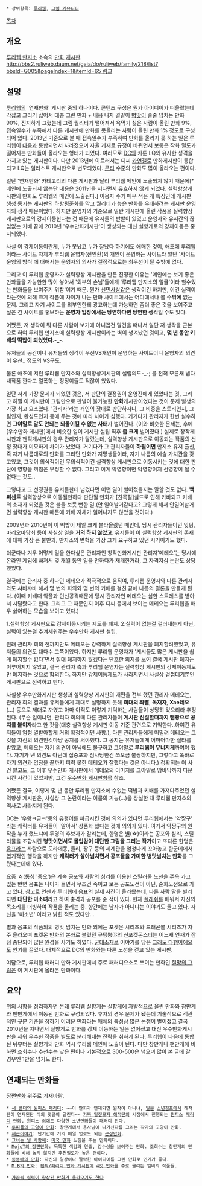  * 상위항목: [[루리웹]], [[그림 커뮤니티]]

[[목차]]

== 개요 ==
[[루리웹 만지소]] 소속의 [[만화]] [[게시판]]. [[http://bbs2.ruliweb.daum.net/gaia/do/ruliweb/family/218/list?bbsId=G005&pageIndex=1&itemId=65 링크]]
== 설명 ==
[[루리웹]]의 '연재만화' 게시판 중의 하나이다. 콘텐츠 구성은 뭔가 아이디어가 떠올랐는데 각잡고 그리기 싫어서 대충 그린 만화 + 내용 내지 결말이 [[병맛]]이 줄줄 넘치는 만화 90%, 진지하게 그렸는데 그림 퀄리티가 떨어져서 욕먹기 싫은 사람이 올린 만화 9%, 접속일수가 부족해서 다른 게시판에 만화를 못올리는 사람이 올린 만화 1% 정도로 구성되어 있다. 2013년 기준으로 볼 때 접속일수가 부족하여 만화를 올리지 못 하는 일은 루리웹이 [[다음]]과 통합되면서 사라졌으며 자율 게재로 규정이 바뀌면서 보통은 작화 밀도가 떨어지는 만화들이 올라오는 형태가 되었다. 여러모로 [[DC]]의 카툰 LQ와 유사한 성격을 가지고 있는 게시판이다. 다만 2013년에 이르러서는 디씨 [[카연갤]]로 만화게시판이 통합되고 LQ는 일러스트 게시판으로 변모되었다. [[콘티]] 수준의 만화도 많이 올라오는 편이다.

일단 '연재만화' 카테고리의 다른 게시판과 달리 루리웹 메인에 노출되지 않기 때문에[* 메인에 노출되지 않는단 내용은 2011년을 지나면서 유효하지 않게 되었다. 실력향상게시판의 만화도 루리웹의 메인에 노출된다.] 이용자 수가 매우 적은 게 특징인데 게시판 생성 동기는 게시판의 하향평준화를 막고 퀄리티가 높은 만화를 우대하려는 게시판 운영자의 생각 때문이었다. 하지만 운영자의 기준으로 일반 게시판에 올린 작품을 실력향상 게시판으로의 강제이동한다는 것 때문에 유저들의 반발이 있었고 운영자와 유저간의 끊임없는 키배 끝에 2010년 '우수만화게시판'이 생성되는 대신 실향게로의 강제이동은 중지되었다. 

사실 이 강제이동이란게, 누가 못났고 누가 잘났다 하기에도 애매한 것이, 애초에 루리웹이라는 사이트 자체가 루리웹 운영자(진인환)의 개인이 운영하는 사이트라 일단 '사이트 운영의 방식'에 대해서는 운영자의 의사가 결정적으로는 최우선이 될 수밖에 없다.

그리고 이 루리웹 운영자가 실력향상 게시판을 만든 진정한 이유는 '메인에는 보기 좋은 만화들을 가능한한 많이 쌓아서 '외부의 손님'들에게 '루리웹 만지소의 얼굴'이라 할수있는 만화들을 보여주기 위함'이기 때문. 뭔가 [[선민사상]]같은 생각이긴 하지만, 이건 실력이라는것에 의해 크게 작품에 차이가 나는 만화 사이트에서는 어디에서나 볼 '''수밖에''' 없는 문제. 그리고 자기 사이트를 외부인한테 광고하는데 가능하면 좀더 좋은 것을 보여주고 싶은 건 사이트를 홍보하는 '''운영자 입장에서는 당연하다면 당연한 생각'''일 수도 있다.

어쨌든, 저 생각이 뭐 다른 사람이 보기에 아니꼽건 말건을 떠나서 일단 저 생각을 근본으로 하여 루리웹 만지소에 실력향상 게시판이라는 벽이 생겨났던 것이고, '''몇 년 동안 키배의 떡밥이 되었었다.-_-'''. 

유저들의 공간이니 유저들의 생각이 우선VS개인이 운영하는 사이트이니 운영자의 의견이 우선.. 정도의 VS구도.

물론 애초에 저런 루리웹 만지소와 실력향상게시판의 설립의도-_-; 를 전혀 모른채 냅다 내작품 깐다고 열폭하는 징징이들도 적잖이 있었다.

일단 저게 가장 문제가 되었던 것은, 저 판단의 결정권이 운영진에게 있었다는 것, 그리고 하필 이 게시판이 그림만으로 판별이 불가능한 '''만화'''게시판이었다는 것이 문제 발생의 가장 최고 요소였다.
'관리자'라는 개인의 잣대로 판단하자니, 그 비중을 스토리인지, 그림인지, 완성도인지 등에 두는 것에 따라 차이가 심했다.
거기다가 관리자가 한번 실수하면 '''그야말로 말도 안되는 되돌이킬 수 없는 사태'''가 벌어진다. (이와 비슷한 문제는, 후에 [우수만화 게시판]에서 비슷한 일이 게시판 설립 직후 '''좀 크게''' 벌어졌다.)
실제로 창작게시판과 팬픽게시판의 경우 관리자가 달랐는데, 실력향상 게시판으로 이동되는 작품의 선정 잣대가 미묘하게 차이가 났었다.
거기다가 그 관리자들이 '''하필이면''' 만지소 유저 출신, 즉 자기 나름대로의 만화를 그리던 만화가 지망생들이라, 자기 나름의 예술 가치관을 갖고있고, 그것이 의식적이건 무의식적이건 실력향상 게시판으로 이동시키는 것에 대한 판단에 영향을 끼침은 부정할 수 없다. 그리고 이게 악영향이면 악영향이지 선영향이 될 수 없다는 것도..

그렇다고 그 선정권을 유저들한테 넘겼다면 어떤 일이 벌어졌을지는 말할 것도 없다. '''백퍼센트''' 실력향상으로 이동될만하다 판단될 만화가 [친목질]쉴드로 인해 카바되고 키배의 소재가 되었을 것은 불을 보듯 뻔한 일.(안 일어날거같다고? 그렇게 해서 안일어날거면 실력향상 게시판 때문에 키배 자체가 일어나지도 않았을 것이다.)

2009년과 2010년이 이 떡밥이 제일 크게 불타올랐던 때인데, 당시 관리자들이던 잇팅, 마리오마당쇠 등이 사실상 일을 '''거의 하지 않았고'''. 유저들이 이 실력향상 게시판의 존재에 대해 가장 큰 불만과, 만지소의 변혁을 가장 크게 요구하고 있던 시기이기도 했다.

더군다나 겨우 어떻게 일을 한다싶은 관리자인 창작만화게시판 관리자'메테오'는 당시에 온라인 게임에 빠져서 몇 개월 동안 일을 안하다가 재개한거라, 그 자격지심 논란도 상당했었다. 

결국에는 관리자 중 하나인 메테오가 적극적으로 움직여, 루리웹 운영자와 다른 관리자와도 샤바샤바 해서 몇 번의 회의와 몇 번의 키배를 걸친 끝에 나름의 결론을 만들게 된다.
(이때 키배때 악플과 인신공격때문에 당시 관리자인 메테오는 심한 스트레스를 받아서 시달렸다고 한다. 그리고 그 때문인지 이후 디씨 등에서 보이는 메테오는 루리웹을 매우 싫어하는 모습을 보이고 있다.)

1.실력향상 게시판으로 강제이동시키는 제도를 폐지.
2.실력이 없는걸 걸러내는게 아닌, 실력이 있는걸 추켜세워주는 우수만화 게시판 설립.

원래 관리자 회의 전까지만도 메테오는 강력하게 실력향상 게시판을 폐지할려했었고, 유저들의 의견도 대다수 그쪽이었다. 하지만 루리웹 운영자가 '게시물도 많은 게시판을 쉽게 폐지할수 없다'면서 절대 폐지하지 않겠다는 단호한 의지를 보여 결국 게시판 폐지는 이루어지지 않았고, 결국 관리자 측과 루리웹 운영자는 실력향상 게시판의 강제이동제도만 폐지하는 것으로 합의한다. 하지만 강제이동제도가 사라지면서 사실상 겉껍데기뿐인 게시판으로 전락하고 만다.

사실상 우수만화게시판 생성과 실력향상 게시판의 개편을 전부 했던 관리자 메테오는, 관리자 회의 결과를 유저들에게 제대로 설명하지 못해 '''희대의 좌빨''', '''독재자''', '''Xae테오'''(...) 등으로 제대로 까였고 아마 아직도 이렇게 기억하는 사람들이 상당히 있으리라 추정된다.
(무슨 일이냐면, 관리자 회의때 다른 관리자들이 '''게시판 신설할때까지 땜빵으로 공지를 붙이자'''라고 한 것을(대충 실력향상 게시판 이동 기준 관련으로 기억한다..하여간 유저들이 엄청 열받아할게 거의 확정적이던 사항.), 다른 관리자들에게 떠밀려 메테오는 그것을 자신의 의견인것마냥 공지를 써야했다. 그 공지는 유저들에게 어마어마한 질타를 받았고, 메테오는 자기 의견이 아님에도 불구하고 그야말로 '''루리웹이 무너지게'''까여야 했다. 자기가 낸 의견도 아닌데 집중포화 점사당한건 쪼오금 불쌍하지만, 그렇다고 똑바로 자기 의견과 입장을 끝까지 피력 못한 메테오가 잘했다는 것은 아니다.)
정확히는 이 사건 말고도, 그 이후 우수만화 게시판에서 메테오의 이미지를 그야말로 땅바닥까지 다운시킨 사건이 있었지만, 그건 [[우수만화 게시판]]항목 참조.

어쨌든 결국, 이렇게 몇 년 동안 루리웹 만지소에 수없는 떡밥과 키배를 가져다주었던 실력향상 게시판은, 사실상 그 논란이라는 이름의 기능(...)을 상실한 채 루리웹 만지소의 역사로 사라지게 된다.

DC는 '우왕ㅋ굳ㅋ'등의 유행어를 파급시킨 것에 의의가 있다면 루리웹에서는 '악짱구' 라는 캐릭터를 유저들이 '알아서' 상품화 했다는 것에 의의가 있다. 여기서 악짱구의 원작을 누가 했느냐에 두명의 후보자가 갈리는데, 한명은 [[별]](☆)이라는 공포와 심리, 스릴러물을 조합시킨 '''병맛이면서도 몰입감이 대단한 그림을 그리는 작가'''이고 또다른 한명은 [[음표]]라는 사람으로 도라에몽, 둘리, 짱구 등의 세계관을 엄청나게 꼬아놓고 한군데에서 엽기적인 행각을 하지만 '''캐릭터가 살아넘치면서 공포물을 가미한 병맛넘치는 만화'''를 그렸다는데에 있다.

요즘 ☆(통칭 '증오')은 계속 공포와 사람의 심리를 이용한 스릴러물 노선을 쭈욱 가고 있는 반면 음표는 나이가 들면서 무조건 죽이고 보는 공포노선이 아닌, 순화노선으로 가고 있다. 참고로 언젠가 루리웹에 음표의 실제 사진이 올라왔는데, 다른 사람 말을 빌리자면 '''대단한 미소녀'''라고 하여 충격과 공포를 준 적이 있다. 현재 [[플래쉬]]를 배워서 자신의 목소리를 더빙하여 작품을 올리는 중. 향간에는 남자가 아니냐는 이야기도 돌고 있다. 자신을 '미소년' 이라고 밝힌 적도 있다만...

별과 음표의 작품외의 병맛 넘치는 만화 외에는 포켓몬 시리즈와 드래곤볼 시리즈가 자주 올라오며 포켓몬 만화의 본좌로 불렸던 규탱뿡야의 신포켓몬스터는 어느새 연재가 잠정 중단되어 많은 원성을 사기도 하였다. [[군대]]소재로 이야기를 담은 [[그래도 다행이에요]]도 인기를 끌었다. 대체적으로 DC의 만화와는 다른 노선을 걷고 있는 게시판.

여담으로, 루리웹 패러디 만화 게시판에서 주로 패러디요소로 쓰이는 만화인 [[절망의 그림]]은 이 게시판에 올라온 만화이다.

== 요약 ==
위의 사항을 정리하자면 본래 루리웹 실향게는 실향게에 자발적으로 올린 만화와 창만게와 팬만게에서 이동된 만화로 구성되었다. 후자의 경우 문제가 됐는데 기술적으로 객관적인 구분 기준을 정하기 어려운 [[만화]]라는 매체의 특성상 많은 논쟁이 벌어졌고 결국 2010년을 지나면서 실향게로 만화를 강제 이동하는 일은 없어졌고 대신 우수만화게시판을 세워 우수한 작품을 별도로 분리해내는 전략을 취하게 된다. 루리웹이 다음에 통합된 뒤부터는 실향게의 만화 역시 루리웹 메인에 노출이 된다. 다만 창만게나 팬만게에 비하면 조회수나 추천수는 낮은 편이나 기본적으로 300-500은 넘으며 많이 본 글에 갈 경우엔 1만을 넘기도 한다.

== 연재되는 만화들 ==
[[장편만화]] 위주로 기재바람.
 * [http://bbs2.ruliweb.daum.net/gaia/do/ruliweb/family/218/read?articleId=14726590&objCate1=&bbsId=G005&searchKey=daumname&itemGroupId=&itemId=65&sortKey=depth&searchValue=%EC%83%88+%ED%8F%B4%EB%8D%94&platformId=&pageIndex=2 새 폴더의 원피스 패러디]: ~~이 만화가 연재되면 원작이 아니냐, [[일본]] [[소년점프]]에서 해적판이 연재된단 식의 댓글이 달린다~~ [[가짜 밀짚모자 해적단]]의 시점에서 진행되는 [[원피스]] [[패러디]] 만화. 원피스 외에도 다양한 소년만화들이 패러디 된다.
 * [http://bbs2.ruliweb.daum.net/gaia/do/ruliweb/family/218/list?bbsId=G005&sortKey=depth&itemId=65&itemGroupId=&platformId=&objCate1=&searchKey=daumname&searchValue=%ED%88%AC%ED%94%BC%ED%94%8C 투피플의 고양이 만화]: 창만게에서 용사님이 나가신다를 그리는 작가의 고양이 만화.
 * [http://bbs2.ruliweb.daum.net/gaia/do/ruliweb/family/218/list?bbsId=G005&pageIndex=1&searchKey=userid&searchValue=JxC9nLaF5z50&searchName=%EC%9E%AC%EA%B7%BC%EC%95%84%EB%86%80%EC%9E%90&itemId=65&itemGroupId=&platformId= 재근이야기]: 단기간에 거의 매일 업로드 되는 [[근성]]만화.
 * [http://bbs2.ruliweb.daum.net/gaia/do/ruliweb/family/218/read?articleId=15709807&bbsId=G005&searchKey=userid&itemGroupId=&searchName=%EC%9C%84%EB%B9%84_&itemId=65&searchValue=VIDoNEcBmyE0&platformId=&pageIndex=1 그녀는 널 사랑해]: [[미국 만화]] 느낌을 주는 만화이다.
 * [http://bbs2.ruliweb.daum.net/gaia/do/ruliweb/family/218/list?bbsId=G005&pageIndex=1&searchKey=userid&searchValue=XkNl-_wd8eQ0&searchName=MojoT&itemId=65&itemGroupId=&platformId= MojoT의 장편만화]: 독특한 색감과 연출, 감수성을 보여주는 만화. 조회수는 창만게의 만화들에 비해 높지 않지만 추천밀도가 높은 편이다. 
 * [http://bbs2.ruliweb.daum.net/gaia/do/ruliweb/family/218/list?bbsId=G005&pageIndex=1&searchKey=userid&searchValue=kX4vnJnZyM90&searchName=%EB%98%A5%EB%98%A5%EB%B0%B0&itemId=65&itemGroupId=&platformId= 똥똥배의 만화]: 자신의 일상이나 짤막한 아이디어를 그린 만화로 인기가 좋다.
 * [http://bbs2.ruliweb.daum.net/gaia/do/ruliweb/family/218/list?bbsId=G005&pageIndex=1&searchKey=userid&searchValue=5XPytd_jB4A0&searchName=M.B&itemId=65&itemGroupId=&platformId= M.B의 만화]: [[팬픽/패러디 만화 게시판]]에 [[4컷 만화]]를 주로 올리는 엠비의 작품들.

 * [http://bbs2.ruliweb.daum.net/gaia/do/ruliweb/family/218/read?articleId=17259575&bbsId=G005&itemId=65&pageIndex=16 가끔씩 실력이 향상된 만화가 올라오기도 한다]
